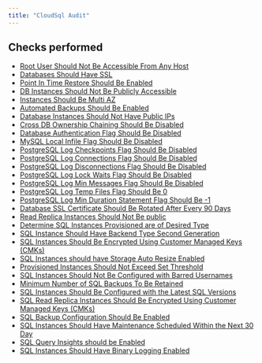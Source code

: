 ```yaml
---
title: "CloudSql Audit"
---
```


## Checks performed

- [Root User Should Not Be Accessible From Any Host](gcpsqlmonitoring/any_host_root_access)
- [Databases Should Have SSL](gcpsqlmonitoring/database_ssl_enabled)
- [Point In Time Restore Should Be Enabled](gcpsqlmonitoring/db_restorable)
- [DB Instances Should Not Be Publicly Accessible](gcpsqlmonitoring/db_publicly_accessible)
- [Instances Should Be Multi AZ](gcpsqlmonitoring/db_multiple_az)
- [Automated Backups Should Be Enabled](gcpsqlmonitoring/db_automated_backups)
- [Database Instances Should Not Have Public IPs](gcpsqlmonitoring/sql_no_public_ips)
- [Cross DB Ownership Chaining Should Be Disabled](gcpsqlmonitoring/sql_cross_db_ownership_chaining_flag)
- [Database Authentication Flag Should Be Disabled](gcpsqlmonitoring/sql_contained_database_authentication_flag)
- [MySQL Local Infile Flag Should Be Disabled](gcpsqlmonitoring/sql_local_infile_flag)
- [PostgreSQL Log Checkpoints Flag Should Be Disabled](gcpsqlmonitoring/sql_log_checkpoints_flag)
- [PostgreSQL Log Connections Flag Should Be Disabled](gcpsqlmonitoring/sql_log_connections_flag)
- [PostgreSQL Log Disconnections Flag Should Be Disabled](gcpsqlmonitoring/sql_log_disconnections_flag)
- [PostgreSQL Log Lock Waits Flag Should Be Disabled](gcpsqlmonitoring/sql_log_lock_waits_flag)
- [PostgreSQL Log Min Messages Flag Should Be Disabled](gcpsqlmonitoring/sql_log_min_messages_flag)
- [PostgreSQL Log Temp Files Flag Should Be 0](gcpsqlmonitoring/sql_log_temp_files_flag)
- [PostgreSQL Log Min Duration Statement Flag Should Be -1](gcpsqlmonitoring/sql_log_min_duration_statement_flag)
- [Database SSL Certificate Should Be Rotated After Every 90 Days](gcpsqlmonitoring/sql_cert_rotation_check)
- [Read Replica Instances Should Not Be public](gcpsqlmonitoring/sql_read_replica_instances_not_public)
- [Determine SQL Instances Provisioned are of Desired Type](gcpsqlmonitoring/sql_desired_instance_type)
- [SQL Instance Should Have Backend Type Second Generation](gcpsqlmonitoring/sql_instances_second_gen)
- [SQL Instances Should Be Encrypted Using Customer Managed Keys (CMKs)](gcpsqlmonitoring/sql_instances_encrypted)
- [SQL Instances should have Storage Auto Resize Enabled](gcpsqlmonitoring/sql_free_storage_space)
- [Provisioned Instances Should Not Exceed Set Threshold](gcpsqlmonitoring/sql_instance_counts)
- [SQL Instances Should Not Be Configured with Barred Usernames](gcpsqlmonitoring/sql_barred_usernames)
- [Minimum Number of SQL Backups To Be Retained](gcpsqlmonitoring/sql_backup_retention_count)
- [SQL Instances Should Be Configured with the Latest SQL Versions](gcpsqlmonitoring/sql_database_version)
- [SQL Read Replica Instances Should Be Encrypted Using Customer Managed Keys (CMKs)](gcpsqlmonitoring/sql_replicas_encrypted)
- [SQL Backup Configuration Should Be Enabled](gcpsqlmonitoring/sql_backup_enabled)
- [SQL Instances Should Have Maintenance Scheduled Within the Next 30 Day ](gcpsqlmonitoring/sql_maintenance_scheduled_within_30_days)
- [SQL Query Insights should be Enabled](gcpsqlmonitoring/sql_query_insights_enabled)
- [SQL Instances Should Have Binary Logging Enabled](gcpsqlmonitoring/sql_binary_logging_enabled)
